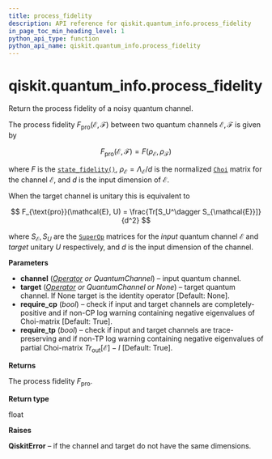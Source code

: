 ```yaml
---
title: process_fidelity
description: API reference for qiskit.quantum_info.process_fidelity
in_page_toc_min_heading_level: 1
python_api_type: function
python_api_name: qiskit.quantum_info.process_fidelity
---
```


# qiskit.quantum\_info.process\_fidelity

<Function id="qiskit.quantum_info.process_fidelity" github="https://github.com/qiskit/qiskit/tree/stable/0.18/qiskit/quantum_info/operators/measures.py" signature="process_fidelity(channel, target=None, require_cp=True, require_tp=True)">
  Return the process fidelity of a noisy quantum channel.

  The process fidelity $F_{\text{pro}}(\mathcal{E}, \mathcal{F})$ between two quantum channels $\mathcal{E}, \mathcal{F}$ is given by

  $$
  F_{\text{pro}}(\mathcal{E}, \mathcal{F})
      = F(\rho_{\mathcal{E}}, \rho_{\mathcal{F}})
  $$

  where $F$ is the [`state_fidelity()`](qiskit.quantum_info.state_fidelity "qiskit.quantum_info.state_fidelity"), $\rho_{\mathcal{E}} = \Lambda_{\mathcal{E}} / d$ is the normalized [`Choi`](qiskit.quantum_info.Choi "qiskit.quantum_info.Choi") matrix for the channel $\mathcal{E}$, and $d$ is the input dimension of $\mathcal{E}$.

  When the target channel is unitary this is equivalent to

  $$
  F_{\text{pro}}(\mathcal{E}, U)
      = \frac{Tr[S_U^\dagger S_{\mathcal{E}}]}{d^2}
  $$

  where $S_{\mathcal{E}}, S_{U}$ are the [`SuperOp`](qiskit.quantum_info.SuperOp "qiskit.quantum_info.SuperOp") matrices for the *input* quantum channel $\mathcal{E}$ and *target* unitary $U$ respectively, and $d$ is the input dimension of the channel.

  **Parameters**

  *   **channel** ([*Operator*](qiskit.quantum_info.Operator "qiskit.quantum_info.Operator") *or QuantumChannel*) – input quantum channel.
  *   **target** ([*Operator*](qiskit.quantum_info.Operator "qiskit.quantum_info.Operator") *or QuantumChannel or None*) – target quantum channel. If None target is the identity operator \[Default: None].
  *   **require\_cp** (*bool*) – check if input and target channels are completely-positive and if non-CP log warning containing negative eigenvalues of Choi-matrix \[Default: True].
  *   **require\_tp** (*bool*) – check if input and target channels are trace-preserving and if non-TP log warning containing negative eigenvalues of partial Choi-matrix $Tr_{\mbox{out}}[\mathcal{E}] - I$ \[Default: True].

  **Returns**

  The process fidelity $F_{\text{pro}}$.

  **Return type**

  float

  **Raises**

  **QiskitError** – if the channel and target do not have the same dimensions.
</Function>


